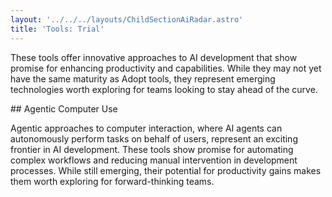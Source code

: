 ```yaml
---
layout: '../../../layouts/ChildSectionAiRadar.astro'
title: 'Tools: Trial'
---
```


These tools offer innovative approaches to AI development that show promise for enhancing productivity and capabilities. While they may not yet have the same maturity as Adopt tools, they represent emerging technologies worth exploring for teams looking to stay ahead of the curve.

<div data-radar data-meta='{"label":"Agentic Computer Use"}' />
## Agentic Computer Use

Agentic approaches to computer interaction, where AI agents can autonomously perform tasks on behalf of users, represent an exciting frontier in AI development. These tools show promise for automating complex workflows and reducing manual intervention in development processes. While still emerging, their potential for productivity gains makes them worth exploring for forward-thinking teams.
